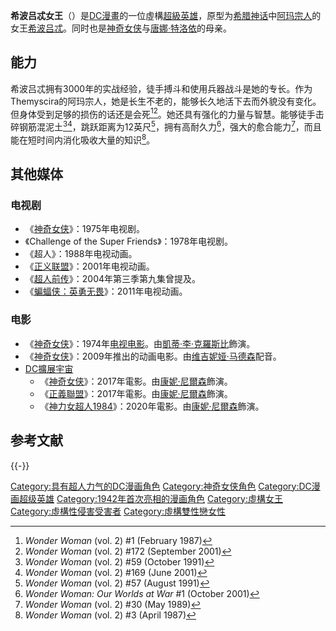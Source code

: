 {{expand|time=2014-10-31T00:09:38+00:00}}
{{Expand English|Hippolyta_(DC_Comics)}}
{{noteTA
|G1=美国漫画
|G2=Show
|G3=Movie
|1=zh-cn:阿玛宗人;zh-hk:阿瑪宗人;zh-tw:亞馬遜人;
}}
{{Otheruses|subject=DC漫画中的虚拟人物|other=希腊神话中阿玛宗人的女王|希波吕忒}}
{{Infobox comics character
|image=[[File:QueenHippolyta.png|File:QueenHippolyta.png]]
|caption=身披紫色皇袍的希波吕忒女王。<br />由Phil Jimenez绘制.
|character_name=希波吕忒
|real_name=希波吕忒
|publisher=[[DC漫画|DC漫画]]
|debut=《[[All_Star_Comics|All Star Comics]]》#8（1941年12月）<br />'''成為神奇女侠：'''《Wonder Woman vol. 2》#128（1997年12月）
|creators=William Moulton Marston<br />Harry G. Peter
|alliances=[[Themyscira_(DC_Comics)|Themyscira]]<br/>[[Justice_Society_of_America|Justice Society of America]]<br/>[[All-Star_Squadron|All-Star Squadron]]<br/>[[正義聯盟|正義聯盟]]
|aliases=Shim'Tar, Wonder Woman
|powers=强化的力量，强化的速度，强化的持久力，永恒不朽的生命，高超的战斗技巧。
|}}

'''希波吕忒女王'''（{{lang-en|Queen Hippolyta}}）是[[DC漫畫|DC漫畫]]的一位虛構[[超級英雄|超級英雄]]，原型为[[希腊神话|希腊神话]]中[[亞馬遜人|阿玛宗人]]的女王[[希波吕忒|希波吕忒]]。同时也是[[神奇女侠|神奇女侠]]与[[唐娜·特洛依|唐娜·特洛依]]的母亲。

== 能力 ==
希波吕忒拥有3000年的实战经验，徒手搏斗和使用兵器战斗是她的专长。作为Themyscira的阿玛宗人，她是长生不老的，能够长久地活下去而外貌没有变化。但身体受到足够的损伤的话还是会死<ref>''Wonder Woman'' (vol. 2) #1 (February 1987)</ref><ref name=ww172>''Wonder Woman'' (vol. 2) #172 (September 2001)</ref>。她还具有强化的力量与智慧。能够徒手击碎钢筋混泥土<ref>''Wonder Woman'' (vol. 2) #59 (October 1991)</ref><ref name=ww169>''Wonder Woman'' (vol. 2) #169 (June 2001)</ref>，跳跃距离为12英尺<ref>''Wonder Woman'' (vol. 2) #57 (August 1991)</ref>，拥有高耐久力<ref>''Wonder Woman: Our Worlds at War'' #1 (October 2001)</ref>，强大的愈合能力<ref name=ww30>''Wonder Woman'' (vol. 2) #30 (May 1989)</ref>，而且能在短时间内消化吸收大量的知识<ref>''Wonder Woman'' (vol. 2) #3 (April 1987)</ref>。

== 其他媒体 ==
=== 电视剧 ===
*《[[神奇女郎_(电视剧)|神奇女侠]]》：1975年电视剧。
*《Challenge of the Super Friends》：1978年电视剧。
*《超人》：1988年电视动画。
*《[[正义联盟_(动画)|正义联盟]]》：2001年电视动画。
*《[[超人前传|超人前传]]》：2004年第三季第九集曾提及。
*《[[蝙蝠俠智勇悍將|蝙蝠侠：英勇无畏]]》：2011年电视动画。

=== 电影 ===
*《[[神奇女侠_(1974年电视电影)|神奇女侠]]》：1974年[[电视电影|电视电影]]。由[[凱蒂·李·克羅斯比|凱蒂·李·克羅斯比]]飾演。
*《[[神奇女侠_(2009年动画电影)|神奇女侠]]》：2009年推出的动画电影。由[[维吉妮娅·马德森|维吉妮娅·马德森]]配音。
*[[DC擴展宇宙|DC擴展宇宙]]
**《[[神力女超人_(2017年電影)|神奇女侠]]》：2017年電影。由[[康妮·尼爾森|康妮·尼爾森]]飾演。
**《[[正義聯盟_(電影)|正義聯盟]]》：2017年電影。由[[康妮·尼爾森|康妮·尼爾森]]飾演。
**《[[神力女超人1984|神力女超人1984]]》：2020年電影。由[[康妮·尼爾森|康妮·尼爾森]]飾演。

== 参考文献 ==
{{Reflist}}

{{-}}
{{神奇女侠}}
{{正義聯盟角色}}
{{DEFAULTSORT:Hippolyta}}
[[Category:具有超人力气的DC漫画角色|Category:具有超人力气的DC漫画角色]]
[[Category:神奇女侠角色|Category:神奇女侠角色]]
[[Category:DC漫画超级英雄|Category:DC漫画超级英雄]]
[[Category:1942年首次亮相的漫画角色|Category:1942年首次亮相的漫画角色]]
[[Category:虛構女王|Category:虛構女王]]
[[Category:虛構性侵害受害者|Category:虛構性侵害受害者]]
[[Category:虛構雙性戀女性|Category:虛構雙性戀女性]]